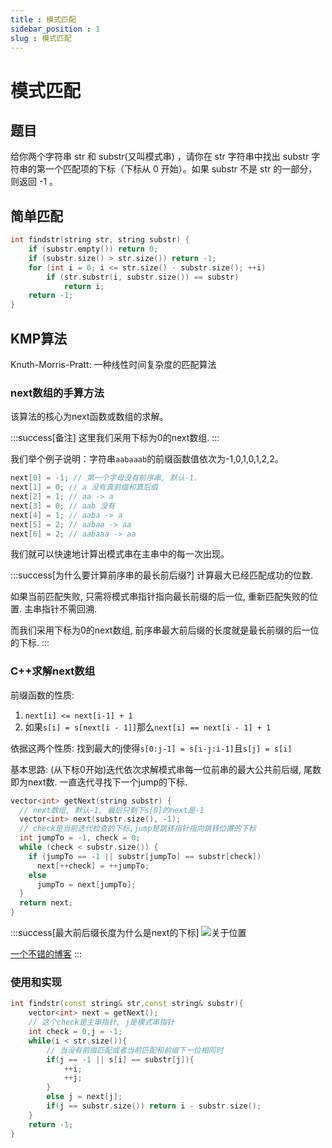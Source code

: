 ```yaml
---
title : 模式匹配
sidebar_position : 1
slug : 模式匹配
---
```

# 模式匹配

## 题目
给你两个字符串 str 和 substr(又叫模式串) ，请你在 str 字符串中找出 substr 字符串的第一个匹配项的下标（下标从 0 开始）。如果 substr 不是 str 的一部分，则返回 -1 。

## 简单匹配

```cpp
int findstr(string str, string substr) {
    if (substr.empty()) return 0;
    if (substr.size() > str.size()) return -1;
    for (int i = 0; i <= str.size() - substr.size(); ++i) 
        if (str.substr(i, substr.size()) == substr) 
            return i;
    return -1;
}
```

## KMP算法

Knuth-Morris-Pratt: 一种线性时间复杂度的匹配算法

### next数组的手算方法

该算法的核心为next函数或数组的求解。

:::success[备注]
这里我们采用下标为0的next数组.
:::

我们举个例子说明：字符串`aabaaab`的前缀函数值依次为-1,0,1,0,1,2,2。

```cpp
next[0] = -1; // 第一个字母没有前序串, 默认-1.
next[1] = 0; // a 没有真前缀和真后缀 
next[2] = 1; // aa -> a
next[3] = 0; // aab 没有
next[4] = 1; // aaba -> a
next[5] = 2; // aabaa -> aa
next[6] = 2; // aabaaa -> aa
```
我们就可以快速地计算出模式串在主串中的每一次出现。

:::success[为什么要计算前序串的最长前后缀?]
计算最大已经匹配成功的位数.

如果当前匹配失败, 只需将模式串指针指向最长前缀的后一位, 重新匹配失败的位置. 主串指针不需回溯. 

而我们采用下标为0的next数组, 前序串最大前后缀的长度就是最长前缀的后一位的下标.
:::

### C++求解next数组

前缀函数的性质:

1. `next[i] <= next[i-1] + 1`
2. 如果`s[i] = s[next[i - 1]]`那么`next[i] == next[i - 1] + 1`

依据这两个性质: 找到最大的j使得`s[0:j-1] = s[i-j:i-1]`且`s[j] = s[i]`

基本思路: (从下标0开始)迭代依次求解模式串每一位前串的最大公共前后缀, 尾数即为next数. 一直迭代寻找下一个jump的下标.

```cpp
vector<int> getNext(string substr) {
  // next数组, 默认-1, 最后只剩下s[0]的next是-1
  vector<int> next(substr.size(), -1);
  // check是当前迭代检查的下标,jump是跳转指针指向跳转位置的下标
  int jumpTo = -1, check = 0;
  while (check < substr.size()) {
    if (jumpTo == -1 || substr[jumpTo] == substr[check])
      next[++check] = ++jumpTo;
    else
      jumpTo = next[jumpTo];
  }
  return next;
}
```

:::success[最大前后缀长度为什么是next的下标]
![关于位置](/res/nextget.png)

[一个不错的博客](https://www.cnblogs.com/MAKISE004/p/17066403.html)
:::

### 使用和实现

```cpp
int findstr(const string& str,const string& substr){
    vector<int> next = getNext();
    // 这个check是主串指针, j是模式串指针
    int check = 0,j = -1;
    while(i < str.size()){
        // 当没有前缀匹配或者当前匹配和前缀下一位相同时
        if(j == -1 || s[i] == substr[j]){
            ++i;
            ++j;
        }
        else j = next[j];
        if(j == substr.size()) return i - substr.size();
    }
    return -1;
}
```
